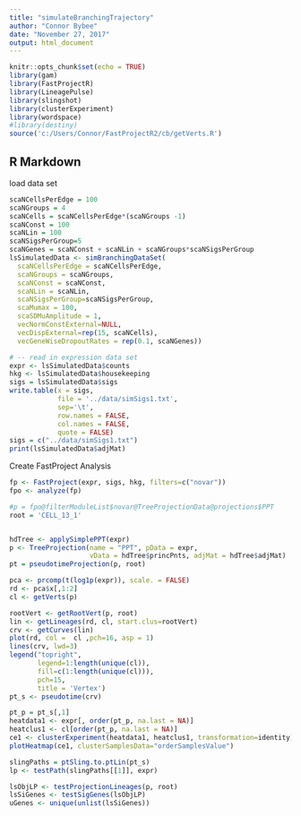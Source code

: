 ```yaml
---
title: "simulateBranchingTrajectory"
author: "Connor Bybee"
date: "November 27, 2017"
output: html_document
---
```


```r
knitr::opts_chunk$set(echo = TRUE)
library(gam)
library(FastProjectR)
library(LineagePulse)
library(slingshot)
library(clusterExperiment)
library(wordspace)
#library(destiny)
source('c:/Users/Connor/FastProjectR2/cb/getVerts.R')
```

## R Markdown


load data set
```r

scaNCellsPerEdge = 100
scaNGroups = 4
scaNCells = scaNCellsPerEdge*(scaNGroups -1)
scaNConst = 100
scaNLin = 100
scaNSigsPerGroup=5
scaNGenes = scaNConst + scaNLin + scaNGroups*scaNSigsPerGroup
lsSimulatedData <- simBranchingDataSet(
  scaNCellsPerEdge = scaNCellsPerEdge,
  scaNGroups = scaNGroups,
  scaNConst = scaNConst,
  scaNLin = scaNLin,
  scaNSigsPerGroup=scaNSigsPerGroup,
  scaMumax = 100,
  scaSDMuAmplitude = 1,
  vecNormConstExternal=NULL,
  vecDispExternal=rep(15, scaNCells),
  vecGeneWiseDropoutRates = rep(0.1, scaNGenes))

# -- read in expression data set
expr <- lsSimulatedData$counts
hkg <- lsSimulatedData$housekeeping
sigs = lsSimulatedData$sigs
write.table(x = sigs,
            file = '../data/simSigs1.txt',
            sep='\t',
            row.names = FALSE,
            col.names = FALSE,
            quote = FALSE)
sigs = c("../data/simSigs1.txt")
print(lsSimulatedData$adjMat)
```


Create FastProject Analysis

```r
fp <- FastProject(expr, sigs, hkg, filters=c("novar"))
fpo <- analyze(fp)
```



```r
#p = fpo@filterModuleList$novar@TreeProjectionData@projections$PPT
root = 'CELL_13_1'


hdTree <- applySimplePPT(expr)
p <- TreeProjection(name = "PPT", pData = expr,
                    vData = hdTree$princPnts, adjMat = hdTree$adjMat)
pt = pseudotimeProjection(p, root)
```


```r
pca <- prcomp(t(log1p(expr)), scale. = FALSE)
rd <- pca$x[,1:2]
cl <- getVerts(p)

rootVert <- getRootVert(p, root)
lin <- getLineages(rd, cl, start.clus=rootVert)
crv <- getCurves(lin)
plot(rd, col =  cl ,pch=16, asp = 1)
lines(crv, lwd=3)
legend("topright",
       legend=1:length(unique(cl)),
       fill=c(1:length(unique(cl))),
       pch=15,
       title = 'Vertex')
pt_s <- pseudotime(crv)
```


```r
pt_p = pt_s[,1]
heatdata1 <- expr[, order(pt_p, na.last = NA)]
heatclus1 <- cl[order(pt_p, na.last = NA)]
ce1 <- clusterExperiment(heatdata1, heatclus1, transformation=identity)
plotHeatmap(ce1, clusterSamplesData="orderSamplesValue")
```


```r
slingPaths = ptSling.to.ptLin(pt_s)
lp <- testPath(slingPaths[[1]], expr)

```

```r
lsObjLP <- testProjectionLineages(p, root)
lsSiGenes <- testSigGenes(lsObjLP)
uGenes <- unique(unlist(lsSiGenes))
```

